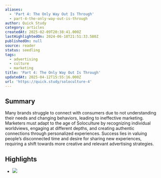 ```yaml
---
aliases:
  - 'Part 4: The Only Way Out Is Through'
  - part-4-the-only-way-out-is-through
author: Quick Study
category: articles
createdAt: 2025-02-09T20:38:41.000Z
lastHighlightedOn: 2024-06-18T21:51:33.580Z
publishedOn: null
source: reader
status: seedling
tags:
  - advertising
  - culture
  - marketing
title: 'Part 4: The Only Way Out Is Through'
updatedAt: 2025-04-12T15:55:16.000Z
url: 'https://quick.study/soloculture-4'
---
```

## Summary

Many brands struggle to connect with consumers due to not understanding their needs and changing behaviors, leading to ineffective marketing. Marketers must adapt to the age of Soloculture by recognizing individual worldviews, engaging at different depths, and creating authentic connections through personalized experiences. Success lies in valuing people’s disconnected time and desire for sharing new experiences, requiring a shift towards more creative and relevant advertising strategies.

## Highlights

- ![](https://images.squarespace-cdn.com/content/v1/62a783d6791ab95245363820/e6e2b322-1ca8-4106-ac83-a261a00fde38/Untitled+design+%281%29.png?format=2500w)

